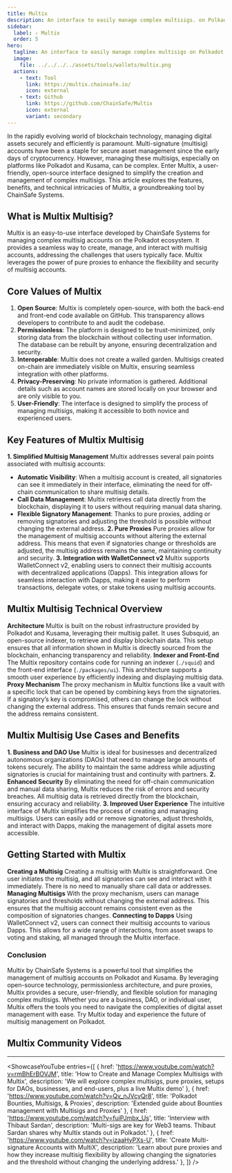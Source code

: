 ```yaml
---
title: Multix
description: An interface to easily manage complex multisigs. on Polkadot. All your multi-signature accounts, across many chains and parachains.
sidebar:
  label: ✧ Multix
  order: 5
hero:
  tagline: An interface to easily manage complex multisigs on Polkadot.
  image: 
    file: ../../../../assets/tools/wallets/multix.png
  actions:
    - text: Tool
      link: https://multix.chainsafe.io/
      icon: external
    - text: Github
      link: https://github.com/ChainSafe/Multix
      icon: external
      variant: secondary
---
```



In the rapidly evolving world of blockchain technology, managing digital assets securely and efficiently is paramount. Multi-signature (multisig) accounts have been a staple for secure asset management since the early days of cryptocurrency. However, managing these multisigs, especially on platforms like Polkadot and Kusama, can be complex. Enter Multix, a user-friendly, open-source interface designed to simplify the creation and management of complex multisigs. This article explores the features, benefits, and technical intricacies of Multix, a groundbreaking tool by ChainSafe Systems.

## What is Multix Multisig?
Multix is an easy-to-use interface developed by ChainSafe Systems for managing complex multisig accounts on the Polkadot ecosystem. It provides a seamless way to create, manage, and interact with multisig accounts, addressing the challenges that users typically face. Multix leverages the power of pure proxies to enhance the flexibility and security of multisig accounts.

## Core Values of Multix
1. **Open Source**: Multix is completely open-source, with both the back-end and front-end code available on GitHub. This transparency allows developers to contribute to and audit the codebase.
2. **Permissionless**: The platform is designed to be trust-minimized, only storing data from the blockchain without collecting user information. The database can be rebuilt by anyone, ensuring decentralization and security.
3. **Interoperable**: Multix does not create a walled garden. Multisigs created on-chain are immediately visible on Multix, ensuring seamless integration with other platforms.
4. **Privacy-Preserving**: No private information is gathered. Additional details such as account names are stored locally on your browser and are only visible to you.
5. **User-Friendly**: The interface is designed to simplify the process of managing multisigs, making it accessible to both novice and experienced users.

## Key Features of Multix Multisig
**1. Simplified Multisig Management**
Multix addresses several pain points associated with multisig accounts:
- **Automatic Visibility**: When a multisig account is created, all signatories can see it immediately in their interface, eliminating the need for off-chain communication to share multisig details.
- **Call Data Management**: Multix retrieves call data directly from the blockchain, displaying it to users without requiring manual data sharing.
- **Flexible Signatory Management**: Thanks to pure proxies, adding or removing signatories and adjusting the threshold is possible without changing the external address.
**2. Pure Proxies**
Pure proxies allow for the management of multisig accounts without altering the external address. This means that even if signatories change or thresholds are adjusted, the multisig address remains the same, maintaining continuity and security.
**3. Integration with WalletConnect v2**
Multix supports WalletConnect v2, enabling users to connect their multisig accounts with decentralized applications (Dapps). This integration allows for seamless interaction with Dapps, making it easier to perform transactions, delegate votes, or stake tokens using multisig accounts.

## Multix Multisig Technical Overview
**Architecture**
Multix is built on the robust infrastructure provided by Polkadot and Kusama, leveraging their multisig pallet. It uses Subsquid, an open-source indexer, to retrieve and display blockchain data. This setup ensures that all information shown in Multix is directly sourced from the blockchain, enhancing transparency and reliability.
**Indexer and Front-End**
The Multix repository contains code for running an indexer (`./squid`) and the front-end interface (`./packages/ui`). This architecture supports a smooth user experience by efficiently indexing and displaying multisig data.
**Proxy Mechanism**
The proxy mechanism in Multix functions like a vault with a specific lock that can be opened by combining keys from the signatories. If a signatory’s key is compromised, others can change the lock without changing the external address. This ensures that funds remain secure and the address remains consistent.

## Multix Multisig Use Cases and Benefits
**1. Business and DAO Use**
Multix is ideal for businesses and decentralized autonomous organizations (DAOs) that need to manage large amounts of tokens securely. The ability to maintain the same address while adjusting signatories is crucial for maintaining trust and continuity with partners.
**2. Enhanced Security**
By eliminating the need for off-chain communication and manual data sharing, Multix reduces the risk of errors and security breaches. All multisig data is retrieved directly from the blockchain, ensuring accuracy and reliability.
**3. Improved User Experience**
The intuitive interface of Multix simplifies the process of creating and managing multisigs. Users can easily add or remove signatories, adjust thresholds, and interact with Dapps, making the management of digital assets more accessible.

## Getting Started with Multix
**Creating a Multisig**
Creating a multisig with Multix is straightforward. One user initiates the multisig, and all signatories can see and interact with it immediately. There is no need to manually share call data or addresses.
**Managing Multisigs**
With the proxy mechanism, users can manage signatories and thresholds without changing the external address. This ensures that the multisig account remains consistent even as the composition of signatories changes.
**Connecting to Dapps**
Using WalletConnect v2, users can connect their multisig accounts to various Dapps. This allows for a wide range of interactions, from asset swaps to voting and staking, all managed through the Multix interface.

### Conclusion
Multix by ChainSafe Systems is a powerful tool that simplifies the management of multisig accounts on Polkadot and Kusama. By leveraging open-source technology, permissionless architecture, and pure proxies, Multix provides a secure, user-friendly, and flexible solution for managing complex multisigs. Whether you are a business, DAO, or individual user, Multix offers the tools you need to navigate the complexities of digital asset management with ease. Try Multix today and experience the future of multisig management on Polkadot.

## Multix Community Videos
--------------
<ShowcaseYouTube
  entries={[
    {
      href: 'https://www.youtube.com/watch?v=rmBhErBOVJM',
      title: 'How to Create and Manage Complex Multisigs with Multix',
      description: 'We will explore complex multisigs, pure proxies, setups for DAOs, businesses, and end-users, plus a live Multix demo'
    },
        {
      href: 'https://www.youtube.com/watch?v=Qv_nJVcvQr8',
      title: 'Polkadot Bounties, Multisigs, & Proxies',
      description: 'Extended guide about Bounties management with Multisigs and Proxies'
    },
        {
      href: 'https://www.youtube.com/watch?v=fuiPJmbx_Us',
      title: 'Interview with Thibaut Sardan',
      description: 'Multi-sigs are key for Web3 teams. Thibaut Sardan shares why Multix stands out in Polkadot.'
    },
        {
      href: 'https://www.youtube.com/watch?v=izaaHyPXs-U',
      title: 'Create Multi-signature Accounts with MultiX',
      description: 'Learn about pure proxies and how they increase multisig flexibility by allowing changing the signatories and the threshold without changing the underlying address.'
    },
  ]} />


